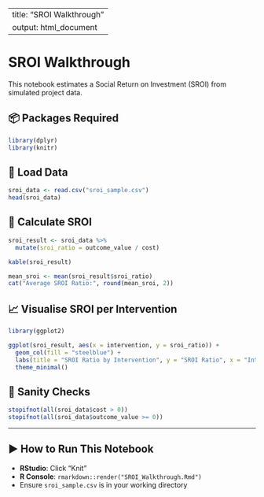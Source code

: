 
---
title: "SROI Walkthrough"
output: html_document
---

# SROI Walkthrough

This notebook estimates a Social Return on Investment (SROI) from simulated project data.

## 📦 Packages Required

```r
library(dplyr)
library(knitr)
```

## 📂 Load Data

```r
sroi_data <- read.csv("sroi_sample.csv")
head(sroi_data)
```

## 🔢 Calculate SROI

```r
sroi_result <- sroi_data %>%
  mutate(sroi_ratio = outcome_value / cost)

kable(sroi_result)

mean_sroi <- mean(sroi_result$sroi_ratio)
cat("Average SROI Ratio:", round(mean_sroi, 2))
```

## 📈 Visualise SROI per Intervention

```r
library(ggplot2)

ggplot(sroi_result, aes(x = intervention, y = sroi_ratio)) +
  geom_col(fill = "steelblue") +
  labs(title = "SROI Ratio by Intervention", y = "SROI Ratio", x = "Intervention") +
  theme_minimal()
```

## 🧪 Sanity Checks

```r
stopifnot(all(sroi_data$cost > 0))
stopifnot(all(sroi_data$outcome_value >= 0))
```

---

## ▶️ How to Run This Notebook

- **RStudio**: Click “Knit”
- **R Console**: `rmarkdown::render("SROI_Walkthrough.Rmd")`
- Ensure `sroi_sample.csv` is in your working directory
